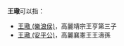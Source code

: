 '''王璥'''可以指：

*[[王璥_(樂浪侯)|王璥 (樂浪侯)]]，高麗靖宗王亨第三子
*[[王璥_(安平公)|王璥 (安平公)]]，高麗襄憲王王濤孫

{{消歧义|cat=二字王姓人名消歧义}}